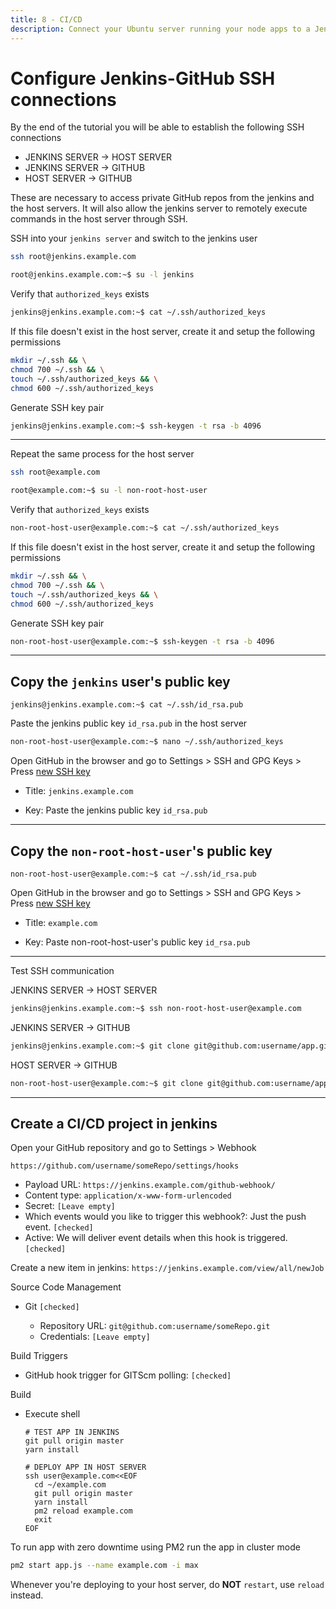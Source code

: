 ```yaml
---
title: 8 - CI/CD
description: Connect your Ubuntu server running your node apps to a Jenkins server to complete a CI/CD setup.
---
```


# Configure Jenkins-GitHub SSH connections

By the end of the tutorial you will be able to establish the following SSH connections

- JENKINS SERVER -> HOST SERVER
- JENKINS SERVER -> GITHUB
- HOST SERVER -> GITHUB

These are necessary to access private GitHub repos from the jenkins and the host servers. It will also allow the jenkins server to remotely execute commands in the host server through SSH.

SSH into your `jenkins server` and switch to the jenkins user

```sh
ssh root@jenkins.example.com
```

```sh
root@jenkins.example.com:~$ su -l jenkins
```

Verify that `authorized_keys` exists

```sh
jenkins@jenkins.example.com:~$ cat ~/.ssh/authorized_keys
```

If this file doesn't exist in the host server, create it and setup the following permissions

```sh
mkdir ~/.ssh && \
chmod 700 ~/.ssh && \
touch ~/.ssh/authorized_keys && \
chmod 600 ~/.ssh/authorized_keys
```

Generate SSH key pair

```sh
jenkins@jenkins.example.com:~$ ssh-keygen -t rsa -b 4096
```

---

Repeat the same process for the host server

```sh
ssh root@example.com
```

```sh
root@example.com:~$ su -l non-root-host-user
```

Verify that `authorized_keys` exists

```sh
non-root-host-user@example.com:~$ cat ~/.ssh/authorized_keys
```

If this file doesn't exist in the host server, create it and setup the following permissions

```sh
mkdir ~/.ssh && \
chmod 700 ~/.ssh && \
touch ~/.ssh/authorized_keys && \
chmod 600 ~/.ssh/authorized_keys
```

Generate SSH key pair

```sh
non-root-host-user@example.com:~$ ssh-keygen -t rsa -b 4096
```

---

## Copy the `jenkins` user's public key

```
jenkins@jenkins.example.com:~$ cat ~/.ssh/id_rsa.pub
```

Paste the jenkins public key `id_rsa.pub` in the host server

```sh
non-root-host-user@example.com:~$ nano ~/.ssh/authorized_keys
```

Open GitHub in the browser and go to Settings > SSH and GPG Keys > Press [new SSH key](https://github.com/settings/ssh/new)

- Title: `jenkins.example.com`

- Key: Paste the jenkins public key `id_rsa.pub`

---

## Copy the `non-root-host-user`'s public key

```
non-root-host-user@example.com:~$ cat ~/.ssh/id_rsa.pub
```

Open GitHub in the browser and go to Settings > SSH and GPG Keys > Press [new SSH key](https://github.com/settings/ssh/new)

- Title: `example.com`

- Key: Paste non-root-host-user's public key `id_rsa.pub`

---

Test SSH communication

JENKINS SERVER -> HOST SERVER

```sh
jenkins@jenkins.example.com:~$ ssh non-root-host-user@example.com
```

JENKINS SERVER -> GITHUB

```sh
jenkins@jenkins.example.com:~$ git clone git@github.com:username/app.git
```

HOST SERVER -> GITHUB

```sh
non-root-host-user@example.com:~$ git clone git@github.com:username/app.git
```

---

## Create a CI/CD project in jenkins

Open your GitHub repository and go to Settings > Webhook

`https://github.com/username/someRepo/settings/hooks`

- Payload URL: `https://jenkins.example.com/github-webhook/`
- Content type: `application/x-www-form-urlencoded`
- Secret: `[Leave empty]`
- Which events would you like to trigger this webhook?: Just the push event. `[checked]`
- Active: We will deliver event details when this hook is triggered. `[checked]`

Create a new item in jenkins: `https://jenkins.example.com/view/all/newJob`

Source Code Management

- Git `[checked]`

  - Repository URL: `git@github.com:username/someRepo.git`
  - Credentials: `[Leave empty]`

Build Triggers

- GitHub hook trigger for GITScm polling: `[checked]`

Build

- Execute shell

  ```
  # TEST APP IN JENKINS
  git pull origin master
  yarn install

  # DEPLOY APP IN HOST SERVER
  ssh user@example.com<<EOF
    cd ~/example.com
    git pull origin master
    yarn install
    pm2 reload example.com
    exit
  EOF
  ```

To run app with zero downtime using PM2 run the app in cluster mode

```sh
pm2 start app.js --name example.com -i max
```

Whenever you're deploying to your host server, do **NOT** `restart`, use `reload` instead.
